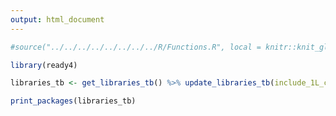 ```yaml
---
output: html_document
---
```


```r
#source("../../../../../../../../R/Functions.R", local = knitr::knit_global())
```

```r
library(ready4)
```

```r
libraries_tb <- get_libraries_tb() %>% update_libraries_tb(include_1L_chr = "framework")
```

```r
print_packages(libraries_tb)
```